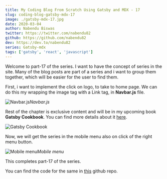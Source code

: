 ```yaml
---
title: My Coding Blog From Scratch Using Gatsby and MDX - 17
slug: coding-blog-gatsby-mdx-17
image: ./gatsby-mdx-17.jpg
date: 2020-03-04
author: Nabendu Biswas
twitter: https://twitter.com/nabendu82
github: https://github.com/nabendu82
dev: https://dev.to/nabendu82
series: Gatsby-mdx
tags: ['gatsby', 'react', 'javascript']
---
```


Welcome to part-17 of the series. I want to have the concept of series in the site. Many of the blog posts are part of a series and i want to group them together, which will be easier for the user to find them.

First, i want to implement the click on logo, to take to home page. We can do this my wrapping the image tag with a Link tag, in **Navbar.js** file.

![Navbar.js](https://res.cloudinary.com/dxkxvfo2o/image/upload/v1589882882/17-dev/1_ky3dbb.png)*Navbar.js*

Rest of the chapter is exclusive content and will be in my upcoming book **Gatsby Cookbook**. You can find more details about it [here](https://dev.to/nabendu82/my-one-year-of-work-gatsby-cookbook-3651).

<div className={styles.image__small}>

![Gatsby Cookbook](https://res.cloudinary.com/dxkxvfo2o/image/upload/v1589892514/Gatsby_rnjo2t.png)

</div>

Now, we will get the series in the mobile menu also on click of the right menu button.

<div className={styles.image__small}>

![Mobile menu](https://res.cloudinary.com/dxkxvfo2o/image/upload/v1589882881/17-dev/7_a9fhgq.png)*Mobile menu*

</div>

This completes part-17 of the series.

You can find the code for the same in [this](https://github.com/nabendu82/thewebdev-public) github repo.
